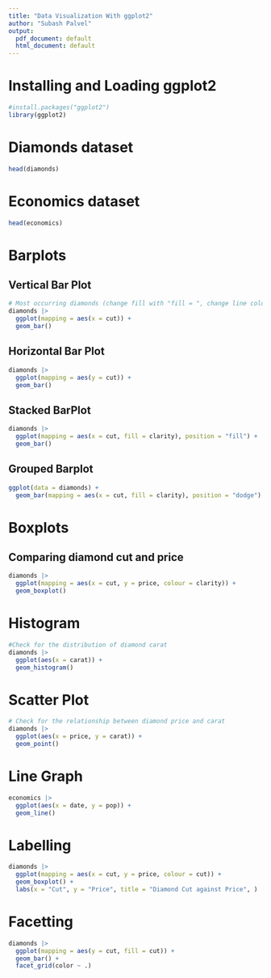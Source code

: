 ---
title: "Data Visualization With ggplot2"
author: "Subash Palvel"
output:
  pdf_document: default
  html_document: default
---

# Installing and Loading ggplot2
```{r}
#install.packages("ggplot2")
library(ggplot2)
```

# Diamonds dataset
```{r}
head(diamonds)
```
# Economics dataset
```{r}
head(economics)
```

# Barplots

## Vertical Bar Plot
```{r}
# Most occurring diamonds (change fill with "fill = ", change line colour with "colour = ")
diamonds |> 
  ggplot(mapping = aes(x = cut)) +
  geom_bar()
```

## Horizontal Bar Plot
```{r}
diamonds |> 
  ggplot(mapping = aes(y = cut)) +
  geom_bar()
```

## Stacked BarPlot
```{r}
diamonds |> 
  ggplot(mapping = aes(x = cut, fill = clarity), position = "fill") +
  geom_bar()
```
## Grouped Barplot
```{r}
ggplot(data = diamonds) + 
  geom_bar(mapping = aes(x = cut, fill = clarity), position = "dodge")
```

# Boxplots

## Comparing diamond cut and price
```{r}
diamonds |> 
  ggplot(mapping = aes(x = cut, y = price, colour = clarity)) +
  geom_boxplot()
```

# Histogram
```{r}
#Check for the distribution of diamond carat
diamonds |> 
  ggplot(aes(x = carat)) +
  geom_histogram()
```

# Scatter Plot
```{r}
# Check for the relationship between diamond price and carat
diamonds |> 
  ggplot(aes(x = price, y = carat)) +
  geom_point()
```

# Line Graph
```{r}
economics |> 
  ggplot(aes(x = date, y = pop)) +
  geom_line()
```


# Labelling
```{r}
diamonds |> 
  ggplot(mapping = aes(x = cut, y = price, colour = cut)) +
  geom_boxplot() +
  labs(x = "Cut", y = "Price", title = "Diamond Cut against Price", )
```

# Facetting
```{r}
diamonds |> 
  ggplot(mapping = aes(y = cut, fill = cut)) +
  geom_bar() +
  facet_grid(color ~ .)
```